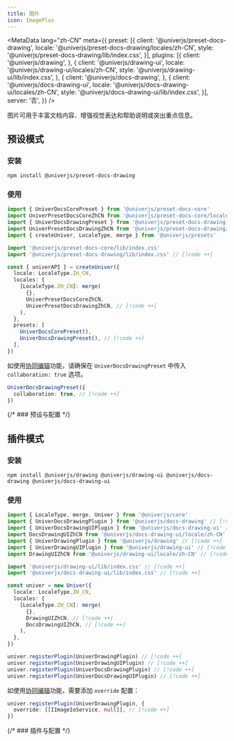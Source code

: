 ```yaml
---
title: 图片
icon: ImagePlus
---
```


<MetaData
  lang="zh-CN"
  meta={{
    preset: [{
      client: '@univerjs/preset-docs-drawing',
      locale: '@univerjs/preset-docs-drawing/locales/zh-CN',
      style: '@univerjs/preset-docs-drawing/lib/index.css',
    }],
    plugins: [{
      client: '@univerjs/drawing',
    }, {
      client: '@univerjs/drawing-ui',
      locale: '@univerjs/drawing-ui/locales/zh-CN',
      style: '@univerjs/drawing-ui/lib/index.css',
    }, {
      client: '@univerjs/docs-drawing',
    }, {
      client: '@univerjs/docs-drawing-ui',
      locale: '@univerjs/docs-drawing-ui/locales/zh-CN',
      style: '@univerjs/docs-drawing-ui/lib/index.css',
    }],
    server: '否',
  }}
/>

图片可用于丰富文档内容、增强视觉表达和帮助说明或突出重点信息。

## 预设模式

### 安装

```package-install
npm install @univerjs/preset-docs-drawing
```

### 使用

```typescript
import { UniverDocsCorePreset } from '@univerjs/preset-docs-core'
import UniverPresetDocsCoreZhCN from '@univerjs/preset-docs-core/locales/zh-CN'
import { UniverDocsDrawingPreset } from '@univerjs/preset-docs-drawing' // [!code ++]
import UniverPresetDocsDrawingZhCN from '@univerjs/preset-docs-drawing/locales/zh-CN' // [!code ++]
import { createUniver, LocaleType, merge } from '@univerjs/presets'

import '@univerjs/preset-docs-core/lib/index.css'
import '@univerjs/preset-docs-drawing/lib/index.css' // [!code ++]

const { univerAPI } = createUniver({
  locale: LocaleType.ZH_CN,
  locales: {
    [LocaleType.ZH_CN]: merge(
      {},
      UniverPresetDocsCoreZhCN,
      UniverPresetDocsDrawingZhCN, // [!code ++]
    ),
  },
  presets: [
    UniverDocsCorePreset(),
    UniverDocsDrawingPreset(), // [!code ++]
  ],
})
```

如使用[协同编辑](/zh-CN/guides/docs/features/collaboration)功能，请确保在 `UniverDocsDrawingPreset` 中传入 `collaboration: true` 选项。

```typescript
UniverDocsDrawingPreset({
  collaboration: true, // [!code ++]
})
```

{/* ### 预设与配置 */}

## 插件模式

### 安装

```package-install
npm install @univerjs/drawing @univerjs/drawing-ui @univerjs/docs-drawing @univerjs/docs-drawing-ui
```

### 使用

```typescript
import { LocaleType, merge, Univer } from '@univerjs/core'
import { UniverDocsDrawingPlugin } from '@univerjs/docs-drawing' // [!code ++]
import { UniverDocsDrawingUIPlugin } from '@univerjs/docs-drawing-ui' // [!code ++]
import DocsDrawingUIZhCN from '@univerjs/docs-drawing-ui/locale/zh-CN' // [!code ++]
import { UniverDrawingPlugin } from '@univerjs/drawing' // [!code ++]
import { UniverDrawingUIPlugin } from '@univerjs/drawing-ui' // [!code ++]
import DrawingUIZhCN from '@univerjs/drawing-ui/locale/zh-CN' // [!code ++]

import '@univerjs/drawing-ui/lib/index.css' // [!code ++]
import '@univerjs/docs-drawing-ui/lib/index.css' // [!code ++]

const univer = new Univer({
  locale: LocaleType.ZH_CN,
  locales: {
    [LocaleType.ZH_CN]: merge(
      {},
      DrawingUIZhCN, // [!code ++]
      DocsDrawingUIZhCN, // [!code ++]
    ),
  },
})

univer.registerPlugin(UniverDrawingPlugin) // [!code ++]
univer.registerPlugin(UniverDrawingUIPlugin) // [!code ++]
univer.registerPlugin(UniverDocsDrawingPlugin) // [!code ++]
univer.registerPlugin(UniverDocsDrawingUIPlugin) // [!code ++]
```

如使用[协同编辑](/zh-CN/guides/docs/features/collaboration)功能，需要添加 `override` 配置：

```typescript
univer.registerPlugin(UniverDrawingPlugin, {
  override: [[IImageIoService, null]], // [!code ++]
})
```

{/* ### 插件与配置 */}
